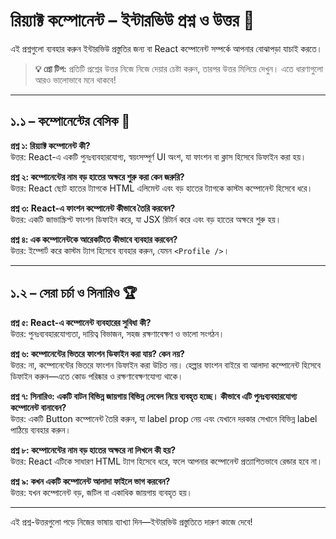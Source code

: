 
# রিয়্যাক্ট কম্পোনেন্ট – ইন্টারভিউ প্রশ্ন ও উত্তর 🎯

এই প্রশ্নগুলো ব্যবহার করুন ইন্টারভিউ প্রস্তুতির জন্য বা React কম্পোনেন্ট সম্পর্কে আপনার বোঝাপড়া যাচাই করতে।

> **💡 প্রো টিপ:** প্রতিটি প্রশ্নের উত্তর নিজে নিজে দেয়ার চেষ্টা করুন, তারপর উত্তর মিলিয়ে দেখুন। এতে ধারণাগুলো আরও ভালোভাবে মনে থাকবে!

---

## ১.১ – কম্পোনেন্টের বেসিক 🧩

<div style={{ background: 'rgba(0, 100, 200, 0.10)', padding: '15px', borderRadius: '5px', marginBottom: '20px', border: '1px solid rgba(0, 100, 200, 0.15)', color: 'inherit' }}>

**প্রশ্ন ১: রিয়্যাক্ট কম্পোনেন্ট কী?**  
উত্তর: React-এ একটি পুনঃব্যবহারযোগ্য, স্বয়ংসম্পূর্ণ UI অংশ, যা ফাংশন বা ক্লাস হিসেবে ডিফাইন করা হয়।

**প্রশ্ন ২: কম্পোনেন্টের নাম বড় হাতের অক্ষরে শুরু করা কেন জরুরি?**  
উত্তর: React ছোট হাতের ট্যাগকে HTML এলিমেন্ট এবং বড় হাতের ট্যাগকে কাস্টম কম্পোনেন্ট হিসেবে ধরে।

**প্রশ্ন ৩: React-এ ফাংশন কম্পোনেন্ট কীভাবে তৈরি করবেন?**  
উত্তর: একটি জাভাস্ক্রিপ্ট ফাংশন ডিফাইন করে, যা JSX রিটার্ন করে এবং বড় হাতের অক্ষরে শুরু হয়।

**প্রশ্ন ৪: এক কম্পোনেন্টকে আরেকটিতে কীভাবে ব্যবহার করবেন?**  
উত্তর: ইম্পোর্ট করে কাস্টম ট্যাগ হিসেবে ব্যবহার করুন, যেমন `<Profile />`।

</div>

---

## ১.২ – সেরা চর্চা ও সিনারিও 🏆

<div style={{ background: 'rgba(230, 150, 70, 0.10)', padding: '15px', borderRadius: '5px', marginBottom: '20px', border: '1px solid rgba(230, 150, 70, 0.15)', color: 'inherit' }}>

**প্রশ্ন ৫: React-এ কম্পোনেন্ট ব্যবহারের সুবিধা কী?**  
উত্তর: পুনঃব্যবহারযোগ্যতা, দায়িত্ব বিভাজন, সহজ রক্ষণাবেক্ষণ ও ভালো সংগঠন।

**প্রশ্ন ৬: কম্পোনেন্টের ভিতরে ফাংশন ডিফাইন করা যায়? কেন নয়?**  
উত্তর: না, কম্পোনেন্টের ভিতরে ফাংশন ডিফাইন করা উচিত নয়। হেল্পার ফাংশন বাইরে বা আলাদা কম্পোনেন্ট হিসেবে ডিফাইন করুন—এতে কোড পরিষ্কার ও রক্ষণাবেক্ষণযোগ্য থাকে।

**প্রশ্ন ৭: সিনারিও: একটি বাটন বিভিন্ন জায়গায় বিভিন্ন লেবেল নিয়ে ব্যবহৃত হচ্ছে। কীভাবে এটি পুনঃব্যবহারযোগ্য কম্পোনেন্ট বানাবেন?**  
উত্তর: একটি Button কম্পোনেন্ট তৈরি করুন, যা label prop নেয় এবং যেখানে দরকার সেখানে বিভিন্ন label পাঠিয়ে ব্যবহার করুন।

**প্রশ্ন ৮: কম্পোনেন্টের নাম বড় হাতের অক্ষরে না লিখলে কী হয়?**  
উত্তর: React এটিকে সাধারণ HTML ট্যাগ হিসেবে ধরে, ফলে আপনার কম্পোনেন্ট প্রত্যাশিতভাবে রেন্ডার হবে না।

**প্রশ্ন ৯: কখন একটি কম্পোনেন্ট আলাদা ফাইলে ভাগ করবেন?**  
উত্তর: যখন কম্পোনেন্ট বড়, জটিল বা একাধিক জায়গায় ব্যবহৃত হয়।

</div>

---

<Callout type="info">এই প্রশ্ন-উত্তরগুলো পড়ে নিজের ভাষায় ব্যাখ্যা দিন—ইন্টারভিউ প্রস্তুতিতে দারুণ কাজে দেবে!</Callout>
